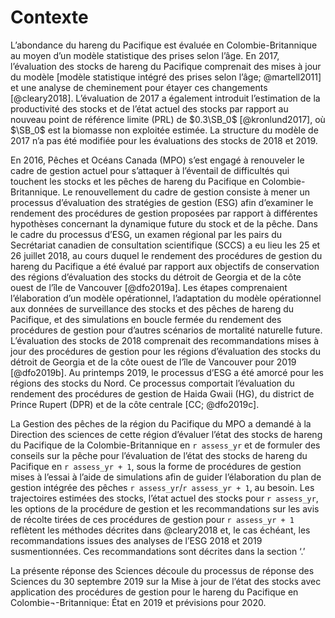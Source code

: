 # Contexte

L’abondance du hareng du Pacifique est évaluée en Colombie-Britannique au moyen d’un modèle statistique des prises selon l’âge.
En 2017, l’évaluation des stocks de hareng du Pacifique comprenait des mises à jour du modèle [modèle statistique intégré des prises selon l’âge; @martell2011]
et une analyse de cheminement pour étayer ces changements [@cleary2018].
L’évaluation de 2017 a également introduit l’estimation de la productivité des stocks et de l’état actuel des stocks par rapport au nouveau point de référence limite (PRL) de $0.3\SB_0$ [@kronlund2017],
où $\SB_0$ est la biomasse non exploitée estimée.
La structure du modèle de 2017 n’a pas été modifiée pour les évaluations des stocks de 2018 et 2019.

En 2016, Pêches et Océans Canada (MPO) s’est engagé à renouveler le cadre de gestion actuel pour s’attaquer à l’éventail de difficultés qui touchent les stocks et les pêches de hareng du Pacifique en Colombie-Britannique.
Le renouvellement du cadre de gestion consiste à mener un processus d’évaluation des stratégies de gestion (ESG)
afin d’examiner le rendement des procédures de gestion proposées par rapport à différentes hypothèses concernant la dynamique future du stock et de la pêche.
Dans le cadre du processus d’ESG, un examen régional par les pairs du Secrétariat canadien de consultation scientifique (SCCS) a eu lieu les 25 et 26 juillet 2018,
au cours duquel le rendement des procédures de gestion du hareng du Pacifique a été évalué par rapport aux objectifs de conservation des régions d’évaluation des stocks du détroit de Georgia et de la côte ouest de l’île de Vancouver [@dfo2019a].
Les étapes comprenaient l’élaboration d’un modèle opérationnel, l’adaptation du modèle opérationnel aux données de surveillance des stocks et des pêches de hareng du Pacifique,
et des simulations en boucle fermée du rendement des procédures de gestion pour d’autres scénarios de mortalité naturelle future.
L’évaluation des stocks de 2018 comprenait des recommandations mises à jour des procédures de gestion pour les régions d’évaluation des stocks du détroit de Georgia et de la côte ouest de l’île de Vancouver pour 2019 [@dfo2019b].
Au printemps 2019, le processus d’ESG a été amorcé pour les régions des stocks du Nord.
Ce processus comportait l’évaluation du rendement des procédures de gestion de Haida Gwaii (HG), du district de Prince Rupert (DPR) et de la côte centrale [CC; @dfo2019c].

La Gestion des pêches de la région du Pacifique du MPO a demandé à la Direction des sciences de cette région d’évaluer l’état des stocks de hareng du Pacifique de la Colombie-Britannique en `r assess_yr`
et de formuler des conseils sur la pêche pour l’évaluation de l’état des stocks de hareng du Pacifique en `r assess_yr + 1`,
sous la forme de procédures de gestion mises à l’essai à l’aide de simulations afin de guider l’élaboration du plan de gestion intégrée des pêches `r assess_yr`/`r assess_yr + 1`, au besoin.
Les trajectoires estimées des stocks, l’état actuel des stocks pour `r assess_yr`,
les options de la procédure de gestion et les recommandations sur les avis de récolte tirées de ces procédures de gestion pour `r assess_yr + 1` reflètent les méthodes décrites dans @cleary2018 et,
le cas échéant, les recommandations issues des analyses de l’ESG 2018 et 2019 susmentionnées.
Ces recommandations sont décrites dans la section ‘\nameref{sec:harv-opts}.’

La présente réponse des Sciences découle du processus de réponse des Sciences du 30 septembre 2019
sur la Mise à jour de l’état des stocks avec application des procédures de gestion pour le hareng du Pacifique en Colombie¬-Britannique: État en 2019 et prévisions pour 2020.
